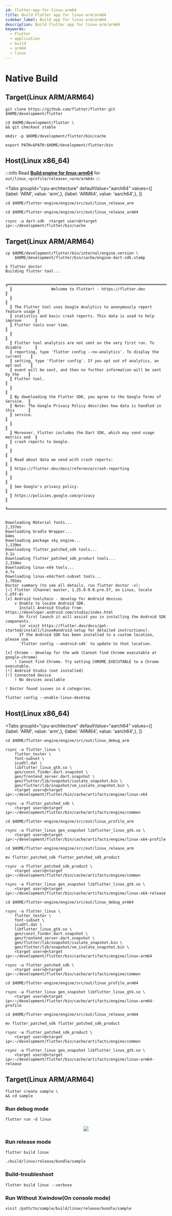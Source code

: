 ```yaml
---
id: flutter-app-for-linux-arm64
title: Build Flutter app for linux-arm/arm64
sidebar_label: Build app for linux-arm/arm64
description: Build Flutter app for linux-arm/arm64
keywords:
  - Flutter
  - application
  - build
  - arm64
  - linux
---
```



# Native Build

## Target(Linux ARM/ARM64)

```shell
git clone https://github.com/flutter/flutter.git $HOME/development/flutter
```

```shell
cd $HOME/development/flutter \
&& git checkout stable
```

```shell
mkdir -p $HOME/development/flutter/bin/cache
```

```shell
export PATH=$PATH:$HOME/development/flutter/bin
```

## Host(Linux x86_64)

:::info
Read **[Build engine for linux-arm64](flutter-engine-for-linux-arm64.mdx#flutter-engine)** for `out/linux_<profile/release>_<arm/arm64>`
:::

<Tabs
    groupId="cpu-architecture"
    defaultValue="aarch64"
    values={[
        {label: 'ARM', value: 'arm',},
        {label: 'ARM64', value: 'aarch64',},
    ]}
>

<TabItem value="arm">

```shell
cd $HOME/flutter-engine/engine/src/out/linux_release_arm
```

</TabItem>

<TabItem value="aarch64">

```shell
cd $HOME/flutter-engine/engine/src/out/linux_release_arm64
```

</TabItem>

</Tabs>

```shell
rsync -a dart-sdk  <target user>@<target ip>:~/development/flutter/bin/cache
```

## Target(Linux ARM/ARM64)

```shell
cp $HOME/development/flutter/bin/internal/engine.version \
    $HOME/development/flutter/bin/cache/engine-dart-sdk.stamp
```

```shell {1}
$ flutter doctor
Building flutter tool...

  ╔════════════════════════════════════════════════════════════════════════════╗
  ║                 Welcome to Flutter! - https://flutter.dev                  ║
  ║                                                                            ║
  ║ The Flutter tool uses Google Analytics to anonymously report feature usage ║
  ║ statistics and basic crash reports. This data is used to help improve      ║
  ║ Flutter tools over time.                                                   ║
  ║                                                                            ║
  ║ Flutter tool analytics are not sent on the very first run. To disable      ║
  ║ reporting, type 'flutter config --no-analytics'. To display the current    ║
  ║ setting, type 'flutter config'. If you opt out of analytics, an opt-out    ║
  ║ event will be sent, and then no further information will be sent by the    ║
  ║ Flutter tool.                                                              ║
  ║                                                                            ║
  ║ By downloading the Flutter SDK, you agree to the Google Terms of Service.  ║
  ║ Note: The Google Privacy Policy describes how data is handled in this      ║
  ║ service.                                                                   ║
  ║                                                                            ║
  ║ Moreover, Flutter includes the Dart SDK, which may send usage metrics and  ║
  ║ crash reports to Google.                                                   ║
  ║                                                                            ║
  ║ Read about data we send with crash reports:                                ║
  ║ https://flutter.dev/docs/reference/crash-reporting                         ║
  ║                                                                            ║
  ║ See Google's privacy policy:                                               ║
  ║ https://policies.google.com/privacy                                        ║
  ╚════════════════════════════════════════════════════════════════════════════╝


Downloading Material fonts...                                    2,337ms
Downloading Gradle Wrapper...                                       64ms
Downloading package sky_engine...                                1,139ms
Downloading flutter_patched_sdk tools...                            3.1s
Downloading flutter_patched_sdk_product tools...                 2,334ms
Downloading linux-x64 tools...                                      4.7s
Downloading linux-x64/font-subset tools...                       1,701ms
Doctor summary (to see all details, run flutter doctor -v):
[✓] Flutter (Channel master, 1.25.0-9.0.pre.57, on Linux, locale C.UTF-8)
[✗] Android toolchain - develop for Android devices
    ✗ Unable to locate Android SDK.
      Install Android Studio from: https://developer.android.com/studio/index.html
      On first launch it will assist you in installing the Android SDK components.
      (or visit https://flutter.dev/docs/get-started/install/linux#android-setup for detailed instructions).
      If the Android SDK has been installed to a custom location, please use
      `flutter config --android-sdk` to update to that location.

[✗] Chrome - develop for the web (Cannot find Chrome executable at google-chrome)
    ! Cannot find Chrome. Try setting CHROME_EXECUTABLE to a Chrome executable.
[!] Android Studio (not installed)
[!] Connected device
    ! No devices available

! Doctor found issues in 4 categories.
```

```shell
flutter config --enable-linux-desktop
```

## Host(Linux x86_64)

<Tabs
    groupId="cpu-architecture"
    defaultValue="aarch64"
    values={[
        {label: 'ARM', value: 'arm',},
        {label: 'ARM64', value: 'aarch64',},
    ]}
>

<TabItem value="arm">

```shell
cd $HOME/flutter-engine/engine/src/out/linux_debug_arm
```

```shell
rsync -a flutter_linux \
    flutter_tester \
    font-subset \
    icudtl.dat \
    libflutter_linux_gtk.so \
    gen/const_finder.dart.snapshot \
    gen/frontend_server.dart.snapshot \
    gen/flutter/lib/snapshot/isolate_snapshot.bin \
    gen/flutter/lib/snapshot/vm_isolate_snapshot.bin \
    <target user>@<target ip>:~/development/flutter/bin/cache/artifacts/engine/linux-x64
```

```shell
rsync -a flutter_patched_sdk \
    <target user>@<target ip>:~/development/flutter/bin/cache/artifacts/engine/common
```

```shell
cd $HOME/flutter-engine/engine/src/out/linux_profile_arm
```

```shell
rsync -a flutter_linux gen_snapshot libflutter_linux_gtk.so \
    <target user>@<target ip>:~/development/flutter/bin/cache/artifacts/engine/linux-x64-profile
```

```shell
cd $HOME/flutter-engine/engine/src/out/linux_release_arm
```

```shell
mv flutter_patched_sdk flutter_patched_sdk_product
```

```shell
rsync -a flutter_patched_sdk_product \
    <target user>@<target ip>:~/development/flutter/bin/cache/artifacts/engine/common
```

```shell
rsync -a flutter_linux gen_snapshot libflutter_linux_gtk.so \
    <target user>@<target ip>:~/development/flutter/bin/cache/artifacts/engine/linux-x64-release
```

</TabItem>

<TabItem value="aarch64">

```shell
cd $HOME/flutter-engine/engine/src/out/linux_debug_arm64
```

```shell
rsync -a flutter_linux \
    flutter_tester \
    font-subset \
    icudtl.dat \
    libflutter_linux_gtk.so \
    gen/const_finder.dart.snapshot \
    gen/frontend_server.dart.snapshot \
    gen/flutter/lib/snapshot/isolate_snapshot.bin \
    gen/flutter/lib/snapshot/vm_isolate_snapshot.bin \
    <target user>@<target ip>:~/development/flutter/bin/cache/artifacts/engine/linux-arm64
```

```shell
rsync -a flutter_patched_sdk \
    <target user>@<target ip>:~/development/flutter/bin/cache/artifacts/engine/common
```

```shell
cd $HOME/flutter-engine/engine/src/out/linux_profile_arm64
```

```shell
rsync -a flutter_linux gen_snapshot libflutter_linux_gtk.so \
    <target user>@<target ip>:~/development/flutter/bin/cache/artifacts/engine/linux-arm64-profile
```

```shell
cd $HOME/flutter-engine/engine/src/out/linux_release_arm64
```

```shell
mv flutter_patched_sdk flutter_patched_sdk_product
```

```shell
rsync -a flutter_patched_sdk_product \
    <target user>@<target ip>:~/development/flutter/bin/cache/artifacts/engine/common
```

```shell
rsync -a flutter_linux gen_snapshot libflutter_linux_gtk.so \
    <target user>@<target ip>:~/development/flutter/bin/cache/artifacts/engine/linux-arm64-release
```

</TabItem>

</Tabs>

## Target(Linux ARM/ARM64)

```shell
flutter create sample \
&& cd sample
```

### Run debug mode

```shell
flutter run -d linux
```

<center>
  <img
    src={useBaseUrl("img/lang/flutter/engine/flutter-run-d-linux-arm64.png")}
  />
</center>

### Run release mode

```shell
flutter build linux
```

```shell
./build/linux/release/bundle/sample
```

### Build-troubleshoot

```shell
flutter build linux --verbose
```

### Run Without Xwindow(On console mode)

```shell
xinit /path/to/sample/build/linux/release/bundle/sample
```
